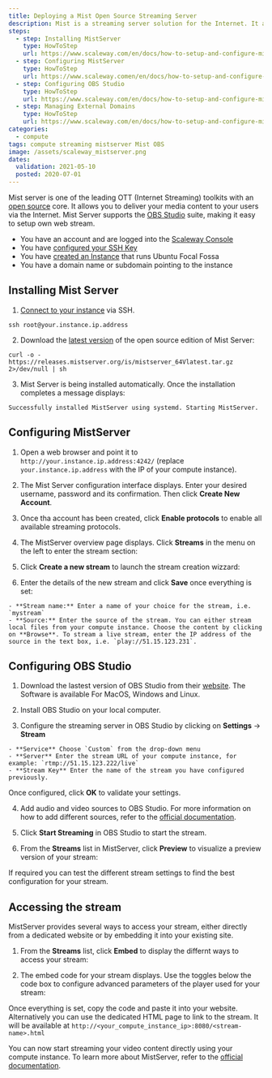 ```yaml
---
title: Deploying a Mist Open Source Streaming Server
description: Mist is a streaming server solution for the Internet. It allows to broadcast video contents to users.
steps:
  - step: Installing MistServer
    type: HowToStep
    url: https://www.scaleway.com/en/docs/how-to-setup-and-configure-mistserver/#-Installing-MistServer
  - step: Configuring MistServer
    type: HowToStep
    url: https://www.scaleway.comen/en/docs/how-to-setup-and-configure-mistserver/#-Configuring-MistServer
  - step: Configuring OBS Studio
    type: HowToStep
    url: https://www.scaleway.com/en/docs/how-to-setup-and-configure-mistserver/#-Configuring-OBS-Studio
  - step: Managing External Domains
    type: HowToStep
    url: https://www.scaleway.com/en/docs/how-to-setup-and-configure-mistserver/#-Accessing-the-stream
categories:
  - compute
tags: compute streaming mistserver Mist OBS
image: /assets/scaleway_mistserver.png
dates:
  validation: 2021-05-10
  posted: 2020-07-01
---
```


Mist server is one of the leading OTT (Internet Streaming) toolkits with an [open source](https://mistserver.org/) core. It allows you to deliver your media content to your users via the Internet. Mist Server supports the [OBS Studio](https://obsproject.com/) suite, making it easy to setup own web stream.


<Message type="requirement">

- You have an account and are logged into the [Scaleway Console](https://console.scaleway.com)
- You have [configured your SSH Key](/console/my-project/how-to/create-ssh-key/)
- You have [created an Instance](/compute/instances/how-to/create-an-instance) that runs Ubuntu Focal Fossa
- You have a domain name or subdomain pointing to the instance

</Message> 

## Installing Mist Server

1. [Connect to your instance](/compute/instances/how-to/connect-to-instance/) via SSH.

  ```
  ssh root@your.instance.ip.address
  ```

2. Download the [latest version](https://mistserver.org/download) of the open source edition of Mist Server:

  ```
  curl -o - https://releases.mistserver.org/is/mistserver_64Vlatest.tar.gz 2>/dev/null | sh
  ```

3. Mist Server is being installed automatically. Once the installation completes a message displays:

  ```
  Successfully installed MistServer using systemd. Starting MistServer.
  ```

## Configuring MistServer

1. Open a web browser and point it to `http://your.instance.ip.address:4242/` (replace `your.instance.ip.address` with the IP of your compute instance).

2. The Mist Server configuration interface displays. Enter your desired username, password and its confirmation. Then click **Create New Account**.

  <Lightbox src="scaleway-mistserver_01.png" alt="" />

3. Once tha account has been created, click **Enable protocols** to enable all available streaming protocols.

  <Lightbox src="scaleway-mistserver_02.png" alt="" />

4. The MistServer overview page displays. Click **Streams** in the menu on the left to enter the stream section:

  <Lightbox src="scaleway-mistserver_03.png" alt="" />

5. Click **Create a new stream** to launch the stream creation wizzard:

  <Lightbox src="scaleway-mistserver_04.png" alt="" />

6. Enter the details of the new stream and click **Save** once everything is set:

  <Lightbox src="scaleway-mistserver_05.png" alt="" />

    - **Stream name:** Enter a name of your choice for the stream, i.e. `mystream`
    - **Source:** Enter the source of the stream. You can either stream local files from your compute instance. Choose the content by clicking on **Browse**. To stream a live stream, enter the IP address of the source in the text box, i.e. `play://51.15.123.231`.

## Configuring OBS Studio

1. Download the lastest version of OBS Studio from their [website](https://obsproject.com/download). The Software is available For MacOS, Windows and Linux.

2. Install OBS Studio on your local computer.

3. Configure the streaming server in OBS Studio by clicking on **Settings** -> **Stream**

  <Lightbox src="scaleway-obs_settings.png" alt="" />

    - **Service** Choose `Custom` from the drop-down menu
    - **Server** Enter the stream URL of your compute instance, for example: `rtmp://51.15.123.222/live`
    - **Stream Key** Enter the name of the stream you have configured previously.

  Once configured, click **OK** to validate your settings.

4. Add audio and video sources to OBS Studio. For more information on how to add different sources, refer to the <a href="https://obsproject.com/wiki/Sources-Guide" target="_blank">official documentation</a>.

5. Click **Start Streaming** in OBS Studio to start the stream.

  <Lightbox src="scaleway-obs_start_streaming.png" alt="" />

6. From the **Streams** list in MistServer, click **Preview** to visualize a preview version of your stream:

  <Lightbox src="scaleway-mistserver_preview.png" alt="" />

If required you can test the different stream settings to find the best configuration for your stream.

## Accessing the stream

MistServer provides several ways to access your stream, either directly from a dedicated website or by embedding it into your existing site.

1. From the **Streams** list, click **Embed** to display the differnt ways to access your stream:

  <Lightbox src="scaleway-mistserver_preview.png" alt="" />

2. The embed code for your stream displays. Use the toggles below the code box to configure advanced parameters of the player used for your stream:

  <Lightbox src="scaleway-mistserver_embed.png" alt="" />

Once everything is set, copy the code and paste it into your website. Alternatively you can use the dedicated HTML page to link to the stream. It will be available at `http://<your_compute_instance_ip>:8080/<stream-name>.html`

You can now start streaming your video content directly using your compute instance. To learn more about MistServer, refer to the [official documentation](https://mistserver.org/guides/latest).

